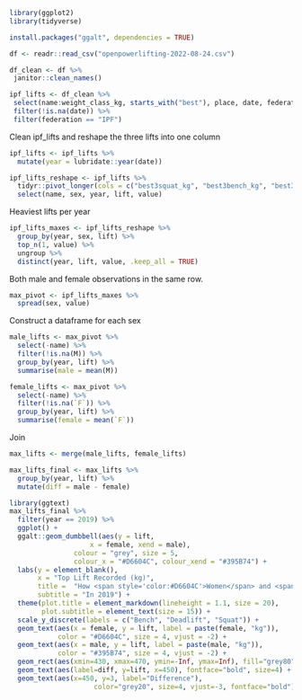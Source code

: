 ```r
library(ggplot2)
library(tidyverse)
```

```r
install.packages("ggalt", dependencies = TRUE)
```

```r
df <- readr::read_csv("openpowerlifting-2022-08-24.csv")

df_clean <- df %>% 
 janitor::clean_names()

ipf_lifts <- df_clean %>% 
 select(name:weight_class_kg, starts_with("best"), place, date, federation, meet_name)  %>% 
 filter(!is.na(date)) %>% 
 filter(federation == "IPF")
```
Clean ipf_lifts and reshape the three lifts into one column
```r
ipf_lifts <- ipf_lifts %>% 
  mutate(year = lubridate::year(date))

ipf_lifts_reshape <- ipf_lifts %>% 
  tidyr::pivot_longer(cols = c("best3squat_kg", "best3bench_kg", "best3deadlift_kg"), names_to = "lift") %>% 
  select(name, sex, year, lift, value)
```

Heaviest lifts per year
```r
ipf_lifts_maxes <- ipf_lifts_reshape %>% 
  group_by(year, sex, lift) %>% 
  top_n(1, value) %>% 
  ungroup %>% 
  distinct(year, lift, value, .keep_all = TRUE)

```

Both male and female observations in the same row.
```r
max_pivot <- ipf_lifts_maxes %>% 
  spread(sex, value)
```

Construct a dataframe for each sex
```r
male_lifts <- max_pivot %>% 
  select(-name) %>% 
  filter(!is.na(M)) %>% 
  group_by(year, lift) %>% 
  summarise(male = mean(M))

female_lifts <- max_pivot %>% 
  select(-name) %>% 
  filter(!is.na(`F`)) %>% 
  group_by(year, lift) %>% 
  summarise(female = mean(`F`))
```

Join
```r
max_lifts <- merge(male_lifts, female_lifts)

max_lifts_final <- max_lifts %>% 
  group_by(year, lift) %>% 
  mutate(diff = male - female)
```

```r
library(ggtext)
max_lifts_final %>% 
  filter(year == 2019) %>% 
  ggplot() + 
  ggalt::geom_dumbbell(aes(y = lift,
                    x = female, xend = male),
                colour = "grey", size = 5,
                colour_x = "#D6604C", colour_xend = "#395B74") +
  labs(y = element_blank(),
       x = "Top Lift Recorded (kg)",
       title =  "How <span style='color:#D6604C'>Women</span> and <span style='color:#395B74'>Men</span> Differ in Top Lifts",
       subtitle = "In 2019") +
  theme(plot.title = element_markdown(lineheight = 1.1, size = 20),
        plot.subtitle = element_text(size = 15)) +
  scale_y_discrete(labels = c("Bench", "Deadlift", "Squat")) +
  geom_text(aes(x = female, y = lift, label = paste(female, "kg")),
            color = "#D6604C", size = 4, vjust = -2) +
  geom_text(aes(x = male, y = lift, label = paste(male, "kg")),
            color = "#395B74", size = 4, vjust = -2) +
  geom_rect(aes(xmin=430, xmax=470, ymin=-Inf, ymax=Inf), fill="grey80") +
  geom_text(aes(label=diff, y=lift, x=450), fontface="bold", size=4) +
  geom_text(aes(x=450, y=3, label="Difference"),
                     color="grey20", size=4, vjust=-3, fontface="bold")
```

